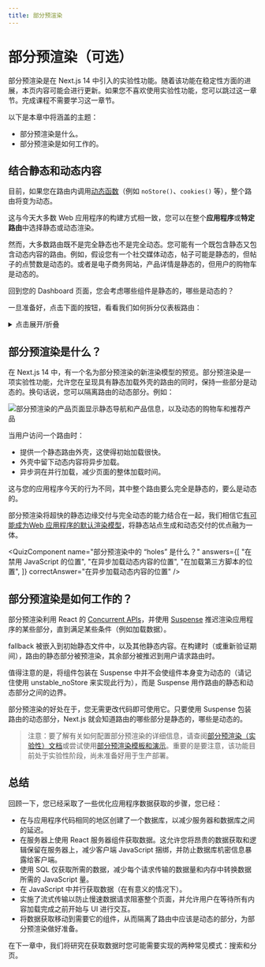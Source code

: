 ```yaml
---
title: 部分预渲染
---
```



# 部分预渲染（可选）

部分预渲染是在 Next.js 14 中引入的实验性功能。随着该功能在稳定性方面的进展，本页内容可能会进行更新。如果您不喜欢使用实验性功能，您可以跳过这一章节。完成课程不需要学习这一章节。

以下是本章中将涵盖的主题：

* 部分预渲染是什么。
* 部分预渲染是如何工作的。

## 结合静态和动态内容

目前，如果您在路由内调用[动态函数](https://nextjs.org/docs/app/building-your-application/routing/route-handlers#dynamic-functions)（例如 `noStore()`、`cookies()` 等），整个路由将变为动态。

这与今天大多数 Web 应用程序的构建方式相一致，您可以在整个**应用程序**或**特定路由**中选择静态或动态渲染。

然而，大多数路由既不是完全静态也不是完全动态。您可能有一个既包含静态又包含动态内容的路由。例如，假设您有一个社交媒体动态，帖子可能是静态的，但帖子的点赞数是动态的。或者是电子商务网站，产品详情是静态的，但用户的购物车是动态的。

回到您的 Dashboard 页面，您会考虑哪些组件是静态的，哪些是动态的？

一旦准备好，点击下面的按钮，看看我们如何拆分仪表板路由：

<details>
  <summary>点击展开/折叠</summary>

  ![](/imgs/chapter10-dashboard-static-dynamic-components.avif)

  * The `<SideNav>` Component doesn't rely on data, and is not personalized to the user, so it can be static.
  * The components in `<Page>` rely on data that changes often and will be personalized to the user, so they can be dynamic.
</details>

## 部分预渲染是什么？

在 Next.js 14 中，有一个名为部分预渲染的新渲染模型的预览。部分预渲染是一项实验性功能，允许您在呈现具有静态加载外壳的路由的同时，保持一些部分是动态的。换句话说，您可以隔离路由的动态部分。例如：

![部分预渲染的产品页面显示静态导航和产品信息，以及动态的购物车和推荐产品](/imgs/chapter10-thinking-in-ppr.avif)

当用户访问一个路由时：

* 提供一个静态路由外壳，这使得初始加载很快。
* 外壳中留下动态内容将异步加载。
* 异步洞在并行加载，减少页面的整体加载时间。

这与您的应用程序今天的行为不同，其中整个路由要么完全是静态的，要么是动态的。

部分预渲染将超快的静态边缘交付与完全动态的能力结合在一起，我们相信它[有可能成为Web 应用程序的默认渲染模型](https://vercel.com/blog/partial-prerendering-with-next-js-creating-a-new-default-rendering-model)，将静态站点生成和动态交付的优点融为一体。

<QuizComponent
  name="部分预渲染中的 “holes” 是什么？"
  answers={[
    "在禁用 JavaScript 的位置",
    "在异步加载动态内容的位置",
    "在加载第三方脚本的位置",
    ]}
  correctAnswer="在异步加载动态内容的位置"
/>

## 部分预渲染是如何工作的？

部分预渲染利用 React 的 [Concurrent APIs](https://react.dev/blog/2021/12/17/react-conf-2021-recap#react-18-and-concurrent-features)，并使用 [Suspense](https://react.dev/reference/react/Suspense) 推迟渲染应用程序的某些部分，直到满足某些条件（例如加载数据）。

fallback 被嵌入到初始静态文件中，以及其他静态内容。在构建时（或重新验证期间），路由的静态部分被预渲染，其余部分被推迟到用户请求路由时。

值得注意的是，将组件包装在 Suspense 中并不会使组件本身变为动态的（请记住使用 unstable_noStore 来实现此行为），而是 Suspense 用作路由的静态和动态部分之间的边界。

部分预渲染的好处在于，您无需更改代码即可使用它。只要使用 Suspense 包装路由的动态部分，Next.js 就会知道路由的哪些部分是静态的，哪些是动态的。

> 注意：要了解有关如何配置部分预渲染的详细信息，请查阅[部分预渲染（实验性）文档](https://nextjs.org/docs/app/api-reference/next-config-js/partial-prerendering)或尝试使用[部分预渲染模板和演示](https://vercel.com/templates/next.js/partial-prerendering-nextjs)。重要的是要注意，该功能目前处于实验性阶段，尚未准备好用于生产部署。

## 总结

回顾一下，您已经采取了一些优化应用程序数据获取的步骤，您已经：
* 在与应用程序代码相同的地区创建了一个数据库，以减少服务器和数据库之间的延迟。
* 在服务器上使用 React 服务器组件获取数据。这允许您将昂贵的数据获取和逻辑保留在服务器上，减少客户端 JavaScript 捆绑，并防止数据库机密信息暴露给客户端。
* 使用 SQL 仅获取所需的数据，减少每个请求传输的数据量和内存中转换数据所需的 JavaScript 量。
* 在 JavaScript 中并行获取数据（在有意义的情况下）。
* 实施了流式传输以防止慢速数据请求阻塞整个页面，并允许用户在等待所有内容加载完成之前开始与 UI 进行交互。
* 将数据获取移动到需要它的组件，从而隔离了路由中应该是动态的部分，为部分预渲染做好准备。

在下一章中，我们将研究在获取数据时您可能需要实现的两种常见模式：搜索和分页。

<FollowMe />
